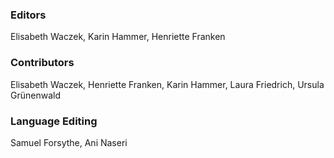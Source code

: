 ### Editors

Elisabeth Waczek, Karin Hammer, Henriette Franken

### Contributors

Elisabeth Waczek, Henriette Franken, Karin Hammer, Laura Friedrich, Ursula Grünenwald

### Language Editing

Samuel Forsythe, Ani Naseri
